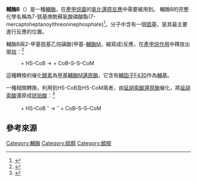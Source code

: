 {{chembox
| Watchedfields = changed
| verifiedrevid = 425859719
|ImageFile=Coenzyme B (CoB).svg
|ImageSize=
|IUPACName=2-[(7-mercapto-1-oxoheptyl)amino]-3-phosphonooxybutanoic acid
|OtherNames=
|Section1= {{Chembox Identifiers
|  InChI = 1/C11H22NO7PS/c1-8(19-20(16,17)18)10(11(14)15)12-9(13)6-4-2-3-5-7-21/h8,10,21H,2-7H2,1H3,(H,12,13)(H,14,15)(H2,16,17,18)/t8-,10-/m1/s1
| InChIKey = JBJSVEVEEGOEBZ-PSASIEDQBT
| InChI1 = 1/C11H22NO7PS/c1-8(19-20(16,17)18)10(11(14)15)12-9(13)6-4-2-3-5-7-21/h8,10,21H,2-7H2,1H3,(H,12,13)(H,14,15)(H2,16,17,18)
| InChIKey1 = JBJSVEVEEGOEBZ-UHFFFAOYAG
| SMILES1 = O=C(NC(C(=O)O)C(OP(=O)(O)O)C)CCCCCCS
| StdInChI_Ref = {{stdinchicite|correct|chemspider}}
| StdInChI = 1S/C11H22NO7PS/c1-8(19-20(16,17)18)10(11(14)15)12-9(13)6-4-2-3-5-7-21/h8,10,21H,2-7H2,1H3,(H,12,13)(H,14,15)(H2,16,17,18)
| StdInChIKey_Ref = {{stdinchicite|correct|chemspider}}
| StdInChIKey = JBJSVEVEEGOEBZ-UHFFFAOYSA-N
| CASNo_Ref = {{cascite|correct|??}}
| CASNo=104302-77-4
|  PubChem=350
|   ChemSpiderID_Ref = {{chemspidercite|correct|chemspider}}
| ChemSpiderID = 343
|  SMILES = O=C(N[C@@H](C(=O)O)[C@H](OP(=O)(O)O)C)CCCCCCS
}}
|Section2= {{Chembox Properties
|  Formula={{chem|C|11|H|22|NO|7|PS}}
|  MolarMass=343.333641
|  Appearance=
|  Density=
|  MeltingPt=
|  BoilingPt=
|  Solubility=
  }}
|Section3= {{Chembox Hazards
|  MainHazards=
|  FlashPt=
|  Autoignition=
  }}
}}
'''輔酶B'''（{{lang-en|Coenzyme B}}）是一種[[輔酶|輔酶]]，在[[產甲烷菌|產甲烷菌]]的[[氧化還原反應|氧化還原反應]]中需要被用到。 輔酶B的完整化學名稱為7-巰基庚酰蘇氨酸磷酸酯(7-mercaptoheptanoylthreoninephosphate)<ref>{{cite journal |author=Noll KM, Rinehart KL, Tanner RS, Wolfe RS |title=Structure of component B (7-mercaptoheptanoylthreonine phosphate) of the methylcoenzyme M methylreductase system of Methanobacterium thermoautotrophicum |journal=Proc. Natl. Acad. Sci. U.S.A. |volume=83 |issue=12 |pages=4238–42 |year=1986 |pmid=3086878 |doi=10.1073/pnas.83.12.4238 |pmc=323707}}</ref>。分子中含有一個[[巰基|巰基]]，是其最主要進行反應的位置。

輔酶B與2-甲基巰基乙烷磺酸(甲基-[[輔酶M|輔酶M]]，縮寫成{{chem|CH|3|–S–CoM}})反應，在[[產甲烷作用|產甲烷作用]]中釋放出[[甲烷|甲烷]]：<ref>{{cite journal |author=Thauer RK |title=Biochemistry of methanogenesis: a tribute to Marjory Stephenson. 1998 Marjory Stephenson Prize Lecture |journal=Microbiology |volume=144 |issue=Pt 9 |pages=2377–406 |date=September 1998 |pmid=9782487 |url=http://mic.sgmjournals.org/cgi/pmidlookup?view=long&pmid=9782487 |doi=10.1099/00221287-144-9-2377 |access-date=2014-06-26 |archive-date=2020-05-17 |archive-url=https://web.archive.org/web/20200517185916/http://http%3a//mic.sgmjournals.org/cgi/pmidlookup%3Fview%3Dlong%26pmid%3D9782487/ |dead-url=no }}</ref>
:{{chem|link=輔酶M|CH|3|–S–CoM}} + HS–CoB  →  {{chem|CH|4}}  +  CoB–S–S–CoM
這種轉換的催化[[酵素|酵素]]為[[甲基輔酶M還原酶|甲基輔酶M還原酶]]，它含有[[輔因子F430|輔因子F430]]作為[[輔基|輔基]]。

一種相關轉換，利用到HS-CoB及HS-CoM兩者，由[[延胡索酸還原酶|延胡索酸還原酶]]催化，將[[延胡索酸|延胡索酸]]還原成[[琥珀酸|琥珀酸]]：<ref>{{cite journal |author=Heim S, Künkel A, Thauer RK, Hedderich R |title=Thiol:fumarate reductase (Tfr) from Methanobacterium thermoautotrophicum—identification of the catalytic sites for fumarate reduction and thiol oxidation |journal=Eur. J. Biochem. |volume=253 |issue=1 |pages=292–9 |date=April 1998 |pmid=9578488 |url=http://onlinelibrary.wiley.com/resolve/openurl?genre=article&sid=nlm:pubmed&issn=0014-2956&date=1998&volume=253&issue=1&spage=292 |doi=10.1046/j.1432-1327.1998.2530292.x |access-date=2014-06-26 |archive-date=2020-05-28 |archive-url=https://web.archive.org/web/20200528063158/https://febs.onlinelibrary.wiley.com/doi/abs/10.1046/j.1432-1327.1998.2530292.x?sid=nlm%3Apubmed |dead-url=no }}</ref>
:{{chem|CH|3|–S–CoM}} + HS–CoB  <sup>–</sup>{{chem|O|2|CCH=CHCO|2|-}} →  <sup>–</sup>{{chem|O|2|CCH|2|–CH|2|CO|2|-}}  +  CoB–S–S–CoM

==參考來源==
{{reflist}}

{{酶輔因子}}

[[Category:輔酶|Category:輔酶]]
[[Category:硫醇|Category:硫醇]]
[[Category:醯胺|Category:醯胺]]
